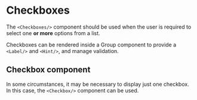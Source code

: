 
<Meta title="Checkboxes" component={Checkboxes} />

# Checkboxes

The `<Checkboxes/>` component should be used when the user is required to select one 
<strong>or more</strong> options from a list. 

<Canvas>
  <Story name='Default'>
    <Group id='checkboxes' label='Which of our services are you interested in finding out more about?'>
      <Checkboxes
        id='checkboxes-example'
        options={[
          {
            key: "option1",
            id: "designConsultancy",
            value: "designConsultancy",
            label: "Design Consultancy"
          },
          {
            key: "option2",
            id: "softwareDevelopment",
            value: "softwareDevelopment",
            label: "Software Development"
          },
          {
            key: "option3",
            id: "projectManagement",
            value: "projectManagement",
            label: "Project Management"
          },
          {
            key: "option4",
            id: "brandManagement",
            value: "brandManagement",
            label: "Brand Management"
          }
        ]}
      />
    </Group>
  </Story>
</Canvas>

Checkboxes can be rendered inside a Group component to provide a `<Label/>` 
and `<Hint/>`, and manage validation.

<Canvas>
  <Story name='With Hint & Error'>
    <Group 
      id='checkboxes' 
      label='Which of our services are you interested in finding out more about?'
      hint='Select all that apply.'
      error='Please select at least one option.'
      fieldset
    >
      <Checkboxes
        id='checkboxes-example'
        options={[
          {
            key: "option1",
            id: "designConsultancy",
            value: "designConsultancy",
            label: "Design Consultancy"
          },
          {
            key: "option2",
            id: "softwareDevelopment",
            value: "softwareDevelopment",
            label: "Software Development"
          },
          {
            key: "option3",
            id: "projectManagement",
            value: "projectManagement",
            label: "Project Management"
          },
          {
            key: "option4",
            id: "brandManagement",
            value: "brandManagement",
            label: "Brand Management"
          }
        ]}
        error
      />
    </Group>
  </Story>
</Canvas>

## Checkbox component

In some circumstances, it may be necessary to display just one checkbox.
In this case, the `<Checkbox/>` component can be used.

<Canvas>
  <Story name='Single Checkbox'>
    <Group id='checkbox' label='Would you like to receive our newsletter?'>
      <Checkbox
        id='checkbox-example'
        value='newsletter'
        option={{ 
          key: 'option1',
          id: 'newsletter',
          value: 'newsletter',
          label: 'Yes, please keep me updated',
        }}        
      />
    </Group>
  </Story>
</Canvas>
